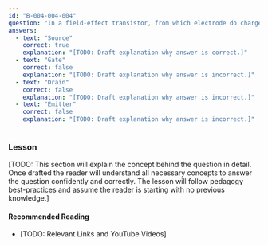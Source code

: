 ```yaml
---
id: "B-004-004-004"
question: "In a field-effect transistor, from which electrode do charge carriers enter the channel?"
answers:
  - text: "Source"
    correct: true
    explanation: "[TODO: Draft explanation why answer is correct.]"
  - text: "Gate"
    correct: false
    explanation: "[TODO: Draft explanation why answer is incorrect.]"
  - text: "Drain"
    correct: false
    explanation: "[TODO: Draft explanation why answer is incorrect.]"
  - text: "Emitter"
    correct: false
    explanation: "[TODO: Draft explanation why answer is incorrect.]"
---
```


### Lesson

[TODO: This section will explain the concept behind the question in detail. Once drafted the reader will understand all necessary concepts to answer the question confidently and correctly. The lesson will follow pedagogy best-practices and assume the reader is starting with no previous knowledge.]

#### Recommended Reading

- [TODO: Relevant Links and YouTube Videos]
